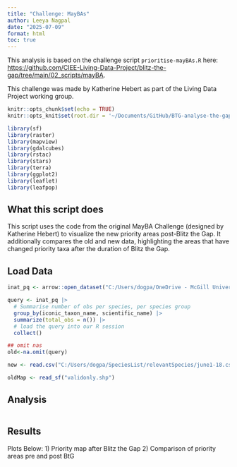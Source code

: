 ```yaml
---
title: "Challenge: MayBAs"
author: Leeya Nagpal
date: "2025-07-09"
format: html
toc: true
---
```


This analysis is based on the challenge script `prioritise-mayBAs.R` here: [https://github.com/CIEE-Living-Data-Project/blitz-the-gap/tree/main/02_scripts/mayBA](https://github.com/CIEE-Living-Data-Project/blitz-the-gap/tree/main/02_scripts/mayBA).

This challenge was made by Katherine Hebert  as part of the Living Data Project working group.

```r
knitr::opts_chunk$set(echo = TRUE)
knitr::opts_knit$set(root.dir = '~/Documents/GitHub/BTG-analyse-the-gap/')

library(sf)
library(raster)
library(mapview)
library(gdalcubes)
library(rstac)
library(stars)
library(terra)
library(ggplot2)
library(leaflet)
library(leafpop)

```

## What this script does

This script uses the code from the original MayBA Challenge (designed by Katherine Hebert) to visualize the new priority areas post-Blitz the Gap. It additionally compares the old and new data, highlighting the areas that have changed priority taxa after the duration of Blitz the Gap.

## Load Data
```r

inat_pq <- arrow::open_dataset("C:/Users/dogpa/OneDrive - McGill University/Laura's Lab_Group - inat-canada/iNat_non_sensitive_data_Jan2025.parquet")

query <- inat_pq |> 
  # Summarise number of obs per species, per species group
  group_by(iconic_taxon_name, scientific_name) |>
  summarize(total_obs = n()) |> 
  # load the query into our R session
  collect()

## omit nas
old<-na.omit(query)

new <- read.csv("C:/Users/dogpa/SpeciesList/relevantSpecies/june1-18.csv")

oldMap <- read_sf("validonly.shp")
```

## Analysis

```r


```

## Results

Plots Below:
1) Priority map after Blitz the Gap
2) Comparison of priority areas pre and post BtG
```r

```

